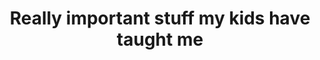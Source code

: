 ---
title: "Really important stuff my kids have taught me"
subtitle: ""
creator: "Cynthia Copeland Lewis"
categories: ["art"]
featuredImage: "../src/assets/images/item/art/DSC02756.png"
views: ["../src/assets/images/item/art/DSC02756.png"]
nextItem: []
---